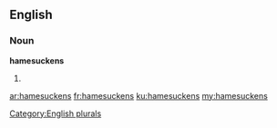 ==English==

===Noun===
'''hamesuckens'''

# {{plural of|[[hamesucken]]}}

[[Category:English plurals]]

[[ar:hamesuckens]]
[[fr:hamesuckens]]
[[ku:hamesuckens]]
[[my:hamesuckens]]